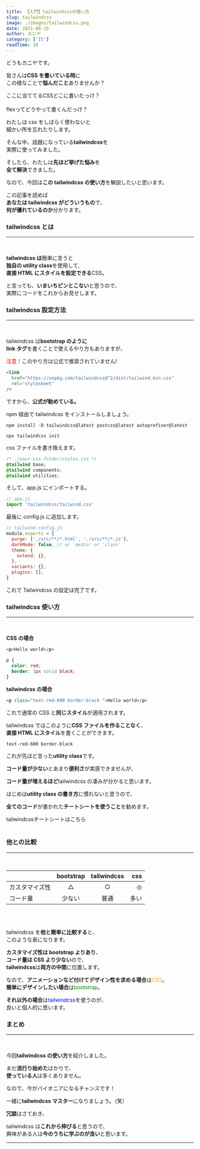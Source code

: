 ```yaml
---
title: 【入門】tailwindcssの使い方
slug: tailwindcss
image: ./images/tailwindcss.png
date: 2021-08-15
author: カニヤ
category: ['It']
readTime: 10
---
```



どうもカニヤです。

皆さんは**CSS を書いている時**に<br/>
この様なことで**悩んだこと**ありませんか？

<div className="ballon ballon-left">ここに当ててるCSSどこに書いたっけ？</div>
<br />

<div className="ballon ballon-right">flexってどうやって書くんだっけ？</div>

わたしは css をしばらく使わないと<br/>
細かい所を忘れたりします。

そんな中、話題になっている**tailwindcss**を<br/>
実際に使ってみました。

そしたら、わたしは**先ほど挙げた悩み**を<br/>
**全て解決**できました。

なので、今回は**この tailwindcss の使い方**を解説したいと思います。

この記事を読めば<br/>
**あなたは tailwindcss がどういうもの**で、<br/>
**何が優れているのか**分かります。

### tailwindcss とは

---

<br />

**tailwindcss は**簡単に言うと<br/>
**独自の utility class**を使用して,<br/>
**直接 HTML にスタイルを設定できる**CSS。

と言っても、**いまいちピンとこない**と思うので、<br/>
実際にコードをこれからお見せします。

### tailwindcss 設定方法

---

<br />

tailwindcss は**bootstrap のように**<br/>
**link タグ**を書くことで使えるやり方もありますが、<br/>

<font color="red">注意！</font>このやり方は公式で推奨されていません!

```html
<link
  href="https://unpkg.com/tailwindcss@^2/dist/tailwind.min.css"
  rel="stylesheet"
/>
```

ですから、**公式が勧めている。**

<span className="line line-yellow">
  npm 経由で tailwindcss をインストールしましょう。
</span>

```terminal
npm install -D tailwindcss@latest postcss@latest autoprefixer@latest

npx tailwindcss init
```

css ファイルを書き換えます。

```css
/* ./your-css-folder/styles.css */
@tailwind base;
@tailwind components;
@tailwind utilities;
```

そして、app.js にインポートする。

```js
// app.js
import 'tailwindcss/tailwind.css'
```

最後に config.js に追加します。

```js
// tailwind.config.js
module.exports = {
  purge: ['./src/**/*.html', './src/**/*.js'],
  darkMode: false, // or 'media' or 'class'
  theme: {
    extend: {},
  },
  variants: {},
  plugins: [],
}
```

これで Tailwindcss の設定は完了です。

### tailwindcss 使い方

---

<br />

**CSS の場合**

```html
<p>Hello world</p>
```

```css
p {
  color: red;
  border: 1px solid black;
}
```

**tailwindcss の場合**

```html
<p class="text-red-600 border-black ">Hello world</p>
```

これで通常の CSS と**同じスタイル**が適用されます。

tailwindcss ではこのように**CSS ファイルを作ることなく**、<br/>
**直接 HTML にスタイル**を書くことができます。

`text-red-600 border-black`

これが先ほど言った**utility class**です。

**コード量が少ない**とあまり**便利さ**が実感できませんが、

**コード量が増えるほど**<span className="line line-yellow">tailwindcss の凄み</span>が分かると思います。

はじめは**utility class の書き方**に慣れないと思うので、

**全てのコード**が書かれた**チートシートを使うこと**を勧めます。

<Link
  to="https://nerdcave.com/tailwind-cheat-sheet"
  className="linkcolor link-text"
>
  tailwindcssチートシートはこちら
</Link>
<br />
<br />

### 他との比較

---

<br />

|                | bootstrap | tailwindcss |  css |
| :------------- | :-------: | :---------: | ---: |
| カスタマイズ性 |     △     |      ○      |    ◎ |
| コード量       |  少ない   |    普通     | 多い |

<br />
<br />

tailwindcss を**他と簡単に比較する**と、<br/>
このような表になります。

**カスタマイズ性は bootstrap よりあり**、<br/>
**コード量は CSS より少ない**ので、<br/>
**tailwindcss**は**両方の中間**に位置します。

なので、**アニメーションなど付けてデザイン性を求める場合**は<font color="orange">CSS</font>。<br/>
**簡単にデザインしたい場合**は<font color="green">bootstrap</font>。

**それ以外の場合**は<font color="blue">tailwindcss</font>を使うのが、<br/>
良いと個人的に思います。

### まとめ

---

<br />

今回**tailwindcss の使い方**を紹介しました。

まだ**流行り始めた**ばかりで、<br/>
**使っている人**は多くありません。

なので、<span className="line line-yellow">今がパイオニアになるチャンスです！</span>

一緒に**tailwindcss マスター**になりましょう。（笑）

**冗談**はさておき、

tailwindcss は**これから伸びる**と思うので、<br/>
興味がある人は**今のうちに学ぶのが良い**と思います。

---
